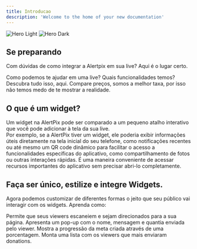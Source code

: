 ```yaml
---
title: Introducao
description: 'Welcome to the home of your new documentation'
---
```


<img
  className="block dark:hidden"
  src="/images/hero-light.svg"
  alt="Hero Light"
/>
<img
  className="hidden dark:block"
  src="/images/hero-dark.svg"
  alt="Hero Dark"
/>

## Se preparando

Com dúvidas de como integrar a Alertpix em sua live? Aqui é o lugar certo.

<CardGroup cols={2}>
  <Card
    title="O que fazemos por voce?"
    icon="heart"
    href="https://mintlify.com/docs/quickstart"
  >
    Como podemos te ajudar em uma live? Quais funcionalidades temos? Descubra tudo isso, aqui.
  </Card>
  <Card
    title="Preços"
    icon="money-bill-wave"
    href="https://mintlify.com/docs/quickstart"
  >
    Compare preços, somos a melhor taxa, por isso não temos medo de te mostrar a realidade.
  </Card>
</CardGroup>



## O que é um widget?
Um widget na AlertPix pode ser comparado a um pequeno atalho interativo que você pode adicionar à tela da sua live. <br/>
 Por exemplo, se a AlertPix tiver um widget, ele poderia exibir informações úteis diretamente na tela inicial do seu telefone, como notificações recentes ou até mesmo um QR code dinâmico para facilitar o acesso a funcionalidades específicas do aplicativo, como compartilhamento de fotos ou outras interações rápidas. É uma maneira conveniente de acessar recursos importantes do aplicativo sem precisar abri-lo completamente.

 ## Faça ser único, estilize e integre Widgets.

Agora podemos customizar de diferentes formas o jeito que seu público vai interagir com os widgets. Aprenda como:

<CardGroup cols={2}>
  <Card
    title="QRCode"
    icon="qrcode"
    href="https://docs.alertpix.live/qrcode"
  >
    Permite que seus viewers escaneiem e sejam direcionados para a sua página.
  </Card>
  <Card
    title="Alerta"
    icon="bell-ring"
    href="https://docs.alertpix.live/alert"
  >
    Apresenta um pop-up com o nome, mensagem e quantia enviada pelo viewer.
  </Card>
  <Card
    title="Metas"
    icon="bullseye-arrow"
    href="https://docs.alertpix.live/goals"
  >
    Mostra a progressão da meta criada através de uma porcentagem.
  </Card>
  <Card
    title="Ranking"
    icon="ranking-star"
    href="https://docs.alertpix.live/ranking"
  >
    Monta uma lista com os viewers que mais enviaram donations.
  </Card>
  
</CardGroup>
